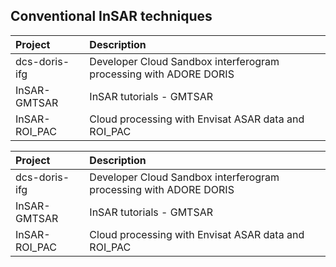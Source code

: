 ## Conventional InSAR techniques


<table>
 <thead>
  <tr>
   <th style="text-align:left;"> Project </th>
   <th style="text-align:left;"> Description </th>
  </tr>
 </thead>
<tbody>
  <tr>
   <td style="text-align:left;"> dcs-doris-ifg </td>
   <td style="text-align:left;"> Developer Cloud Sandbox interferogram processing with ADORE DORIS </td>
  </tr>
  <tr>
   <td style="text-align:left;"> InSAR-GMTSAR </td>
   <td style="text-align:left;"> InSAR tutorials - GMTSAR </td>
  </tr>
  <tr>
   <td style="text-align:left;"> InSAR-ROI_PAC </td>
   <td style="text-align:left;"> Cloud processing with Envisat ASAR data and ROI_PAC </td>
  </tr>
</tbody>
</table>
<table>
 <thead>
  <tr>
   <th style="text-align:left;"> Project </th>
   <th style="text-align:left;"> Description </th>
  </tr>
 </thead>
<tbody>
  <tr>
   <td style="text-align:left;"> dcs-doris-ifg </td>
   <td style="text-align:left;"> Developer Cloud Sandbox interferogram processing with ADORE DORIS </td>
  </tr>
  <tr>
   <td style="text-align:left;"> InSAR-GMTSAR </td>
   <td style="text-align:left;"> InSAR tutorials - GMTSAR </td>
  </tr>
  <tr>
   <td style="text-align:left;"> InSAR-ROI_PAC </td>
   <td style="text-align:left;"> Cloud processing with Envisat ASAR data and ROI_PAC </td>
  </tr>
</tbody>
</table>
